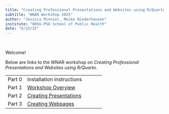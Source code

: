 ```yaml
---
title: "Creating Professional Presentations and Websites using R/Quarto"
subtitle: "WNAR Workshop 2025"
author: "Jessica Minnier, Meike Niederhausen"
institute: "OHSU-PSU School of Public Health"
date: "6/15/25"
---
```


<br>

Welcome!

Below are links to the WNAR workshop on *Creating Professional Presentations and Websites using R/Quarto*.

|        |                                                                    |
|---------------|---------------------------------------------------------|
| Part 0 | Installation instructions                                          |
| Part 1 | [Workshop Overview](slides/part1_overview.qmd){target="_blank"}           |
| Part 2 | [Creating Presentations](slides/part2_presentations.qmd){target="_blank"} |
| Part 3 | [Creating Webpages](slides/part3_webpages.qmd){target="_blank"}           |
